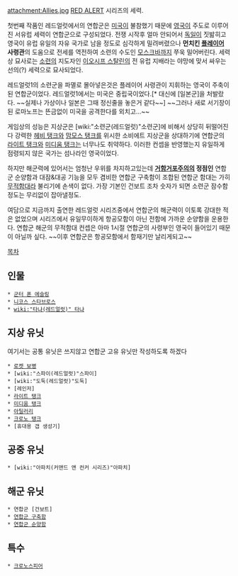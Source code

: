 attachment:Allies.jpg
[[RED ALERT]] 시리즈의 세력.

첫번째 작품인 레드얼럿에서의 연합군은 [[미국]]이 불참했기 때문에 [[영국]]이 주도로 이루어진 서유럽 세력이 연합군으로 구성되었다. 전쟁 시작후 얼마 안되어서 [[독일]]이 짓밞히고 영국이 유럽 유일의 자유 국가로 남을 정도로 심각하게 밀려버렸으나 '''먼치킨 [[플레이어]] 사령관'''의 도움으로 전세를 역전하여 소련의 수도인 [[모스크바]]까지 쭈욱 밀어버린다. 세력상 묘사로는 [[소련]]의 지도자인 [[이오시프 스탈린]]의 전 유럽 지배라는 야망에 맞서 싸우는 선의(?) 세력으로 묘사되었다.

레드얼럿1의 소련군을 파멸로 몰아넣은것은 플레이어 사령관이 지휘하는 영국이 주축이 된 연합군이었다. 레드얼럿1에서는 미국은 중립국이었다.[* 대신에 [일본군]을 처발랐다. ~~실제나 가상이나 일본은 그때 정신줄을 놓은거 같다~~] ~~그러나 새로 서기장이 된 로마노프는 뜬금없이 미국을 공격한다를 외치고...~~

게임상의 성능은 지상군은 [wiki:"소련군(레드얼럿)"소련군]에 비해서 상당히 뒤떨어진다 강력한 [[헤비 탱크]]와 [[맘모스 탱크]]를 위시한 소비에트 지상군을 상대하기에 연합군의 [[라이트 탱크]]와 [[미디움 탱크]]는 너무나도 취약하다. 이러한 컨셉을 반영했는지 유일하게 점령되지 않은 국가는 섬나라인 영국이었다.

하지만 해군력에 있어서는 엄청난 우위를 차지하고있는데 '''[[거함거포주의]]의 정점인''' 연합군 순양함과 대잠&대공 기능을 모두 겸비한 연합군 구축함이 조합된 연합군 함대는 가히 [[무적함대]]라 불리기에 손색이 없다. 가장 기본인 건보트 조차 숫자가 되면 소련군 잠수함 정도는 무리없이 잡아낼정도. 

여담으로 지금까지 출연한 레드얼럿 시리즈중에서 연합군의 해군력이 이토록 강대한 적은 없었으며 시리즈에서 유일무이하게 항공모함이 아닌 전함에 가까운 순양함을 운용한다. 연합군 해군의 무적함대 컨셉은 아마 1시절 연합군의 사령부인 영국이 들어있기 때문이 아닐까 싶다. ~~이후 연합군은 항공모함에서 함재기만 날리게되고~~

[[목차]]

== 인물 ==
 * [[군터 폰 에슬링]]
 * [[니코스 스타브로스]]
 * [[wiki:"타냐(레드얼럿)" 타냐]]

== 지상 유닛 ==
여기서는 공통 유닛은 쓰지않고 연합군 고유 유닛만 작성하도록 하겠다
 * [[로켓 보병]]
 * [wiki:"스파이(레드얼럿)"스파이]
 * [wiki:"도둑(레드얼럿)"도둑]
 * [레인저]
 * [[라이트 탱크]]
 * [[미디움 탱크]]
 * [[아틸러리]]
 * [[크로노 탱크]]
 * [휴대용 갭 생성기]

== 공중 유닛 ==
 * [wiki:"아파치(커맨드 앤 컨커 시리즈)"아파치]

== 해군 유닛 ==
 * 연합군 [건보트]
 * [[연합군 구축함]]
 * [[연합군 순양함]]

== 특수 ==
 * [[크로노스피어]]

